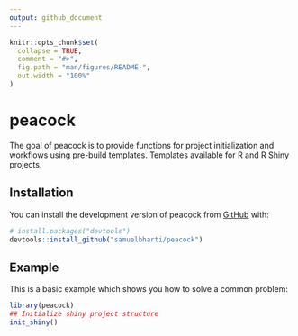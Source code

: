 ```yaml
---
output: github_document
---
```


<!-- README.md is generated from README.Rmd. Please edit that file -->

```r
knitr::opts_chunk$set(
  collapse = TRUE,
  comment = "#>",
  fig.path = "man/figures/README-",
  out.width = "100%"
)
```

# peacock

<!-- badges: start -->
<!-- badges: end -->

The goal of peacock is to provide functions for project initialization and workflows using pre-build templates. Templates available for R and R Shiny projects. 

## Installation

You can install the development version of peacock from [GitHub](https://github.com/) with:

``` r
# install.packages("devtools")
devtools::install_github("samuelbharti/peacock")
```

## Example

This is a basic example which shows you how to solve a common problem:

```r
library(peacock)
## Initialize shiny project structure
init_shiny()
```

